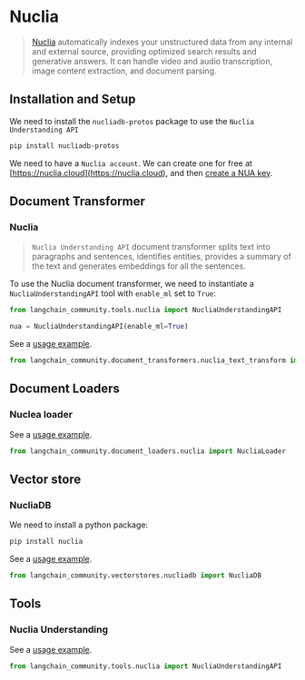 # Nuclia

>[Nuclia](https://nuclia.com) automatically indexes your unstructured data from any internal
> and external source, providing optimized search results and generative answers.
> It can handle video and audio transcription, image content extraction, and document parsing.



## Installation and Setup

We need to install the `nucliadb-protos` package to use the `Nuclia Understanding API`

```bash
pip install nucliadb-protos
```

We need to have a `Nuclia account`.
We can create one for free at [https://nuclia.cloud](https://nuclia.cloud),
and then [create a NUA key](https://docs.nuclia.dev/docs/docs/using/understanding/intro).


## Document Transformer

### Nuclia

>`Nuclia Understanding API` document transformer splits text into paragraphs and sentences,
> identifies entities, provides a summary of the text and generates embeddings for all the sentences.

To use the Nuclia document transformer, we need to instantiate a `NucliaUnderstandingAPI`
tool with `enable_ml` set to `True`:

```python
from langchain_community.tools.nuclia import NucliaUnderstandingAPI

nua = NucliaUnderstandingAPI(enable_ml=True)
```

See a [usage example](/oss/integrations/document_transformers/nuclia_transformer).

```python
from langchain_community.document_transformers.nuclia_text_transform import NucliaTextTransformer
```

## Document Loaders

### Nuclea loader

See a [usage example](/oss/integrations/document_loaders/nuclia).

```python
from langchain_community.document_loaders.nuclia import NucliaLoader
```

## Vector store

### NucliaDB

We need to install a python package:

```bash
pip install nuclia
```

See a [usage example](/oss/integrations/vectorstores/nucliadb).

```python
from langchain_community.vectorstores.nucliadb import NucliaDB
```

## Tools

### Nuclia Understanding

See a [usage example](/oss/integrations/tools/nuclia).

```python
from langchain_community.tools.nuclia import NucliaUnderstandingAPI
```

